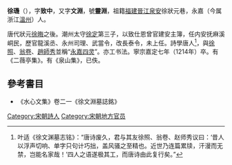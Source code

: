 '''徐璣'''（{{bd|1162年||1214年||}}），字'''致中'''，又字'''文淵'''，號'''靈淵'''，祖籍[[福建|福建]][[晉江|晉江]][[泉安|泉安]]徐狀元巷，永嘉（今属浙江[[溫州|溫州]]）人。

唐代狀元[[徐晦|徐晦]]之後。潮州太守[[徐定|徐定]]第三子，以致仕恩曾官建安主簿，任内安抚麻溪峒民，歷官龍溪丞、永州司理、武當令，改長泰令，未上任。詩學唐人<ref>叶适《徐文渊墓志铭》：“唐诗废久，君与其友徐照、翁卷、赵师秀议曰：‘昔人以浮声切响、单字只句计巧拙，盖风骚之至精也。近世乃连篇累牍，汗漫而无禁，岂能名家哉！’四人之语遂极其工，而唐诗由此复行矣。”</ref>，與[[徐照|徐照]]、[[翁卷|翁卷]]、[[趙師秀|趙師秀]]並稱“[[永嘉四灵|永嘉四灵]]”。亦工书法。寧宗嘉定七年（1214年）卒。有《二薇亭集》。有《泉山集》，已佚。

==參考書目==
* 《水心文集》卷二一《徐文淵墓誌銘》

{{並稱|[[永嘉四靈|永嘉四靈]]|[[赵师秀|趙師秀]] - [[徐璣|徐　璣]] - [[翁卷|翁　卷]] - [[徐照|徐　照]]}}
{{DEFAULTSORT:Xu徐}}
[[Category:宋朝詩人|Category:宋朝詩人]]
[[Category:宋朝地方官员|Category:宋朝地方官员]]